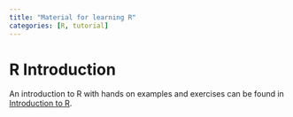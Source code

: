 ```yaml
---
title: "Material for learning R"
categories: [R, tutorial]
---
```


# R Introduction

An introduction to R with hands on examples and exercises can be found in [Introduction to R](https://nickhaf.github.io/r_tutorial/).
